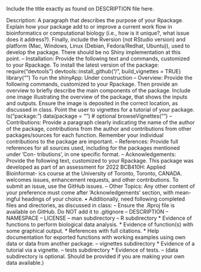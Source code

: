 <PackageName>
Include the title exactly as found on DESCRIPTION file here.

Description:
A paragraph that describes the purpose of your Rpackage. Explain how your package add to or
improve a current work flow in bioinformatics or computational biology (i.e., how is it unique?,
what issue does it address?). Finally, include the Rversion (not RStudio version) and platform
(Mac, Windows, Linux (Debian, Fedora/Redhat, Ubuntu)), used to develop the package. There
should be no Shiny implementation at this point.
– Installation:
Provide the following text and commands, customized to your Rpackage.
To install the latest version of the package:
require("devtools")
devtools::install_github("<GitHubUserName>/<PackageName>", build_vignettes = TRUE)
library("<PackageName>")
To run the shinyApp: Under construction
– Overview:
Provide the following commands, customized to your Rpackage. Then provide an overview
to briefly describe the main components of the package. Include one image illustrating the
overview of the package, that shows the inputs and outputs. Ensure the image is deposited
in the correct location, as discussed in class. Point the user to vignettes for a tutorial of your
package.
ls("package:<PackageName>")
data(package = "<PackageName>") # optional
browseVignettes("<PackageName>")
– Contributions:
Provide a paragraph clearly indicating the name of the author of the package, contributions
from the author and contributions from other packages/sources for each function. Remember
your individual contributions to the package are important.
– References:
Provide full references for all sources used, including for the packages mentioned under ’Con-
tributions’, in one specific format.
– Acknowledgements:
Provide the following text, customized to your Rpackage.
This package was developed as part of an assessment for 2022 BCB410H: Applied Bioinformat-
ics course at the University of Toronto, Toronto, CANADA. <PackageName> welcomes issues,
enhancement requests, and other contributions. To submit an issue, use the GitHub issues.
– Other Topics:
Any other content of your preference must come after ‘Acknowledgements’ section, with mean-
ingful headings of your choice.
• Additionally, need following completed files and directories, as discussed in class:
– Ensure the .Rproj file is available on GitHub. Do NOT add it to .gitignore
– DESCRIPTION
– NAMESPACE
– LICENSE
– man subdirectory
– R subdirectory
* Evidence of functions to perform biological data analysis.
* Evidence of function(s) with some graphical output.
* References with full citations.
* Help documentation for exported functions with working examples using own data or data
from another package.
– vignettes subdirectory
* Evidence of a tutorial via a vignette.
– tests subdirectory
* Evidence of tests.
– (data subdirectory is optional. Should be provided if you are making your own data available.)
